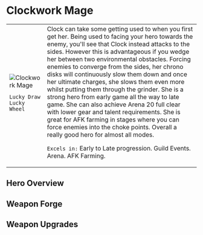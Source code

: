 
# Clockwork Mage

<table>
 <tr style={{ verticalAlign: 'top' }}>
  <td>
   <img 
        src={useBaseUrl("/img/clockwork-mage.jpeg")} 
        alt="Clockwork Mage" 
        style={{ maxWidth: '300px', objectFit: 'contain' }}
    />

```
Lucky Draw
Lucky Wheel
```

  </td>
  <td>
Clock can take some getting used to when you first get her. Being used to facing your hero towards the enemy, you'll see that Clock instead attacks to the sides. However this is advantageous if you wedge her between two environmental obstacles. Forcing enemies to converge from the sides, her chrono disks will continuously slow them down and once her ultimate charges, she slows them even more whilst putting them through the grinder. She is a strong hero from early game all the way to late game. She can also achieve Arena 20 full clear with lower gear and talent requirements. She is great for AFK farming in stages where you can force enemies into the choke points. Overall a really good hero for almost all modes.

`Excels in:` Early to Late progression. Guild Events. Arena. AFK Farming.
  </td>
 </tr>
</table>

## Hero Overview

<HeroesOverview hero="Clockwork Mage" />

## Weapon Forge

<WeaponForge classification="hero" forge="Clockwork Mage" />

## Weapon Upgrades

<WeaponUpgrades classification="hero" name="Clockwork Mage" />
